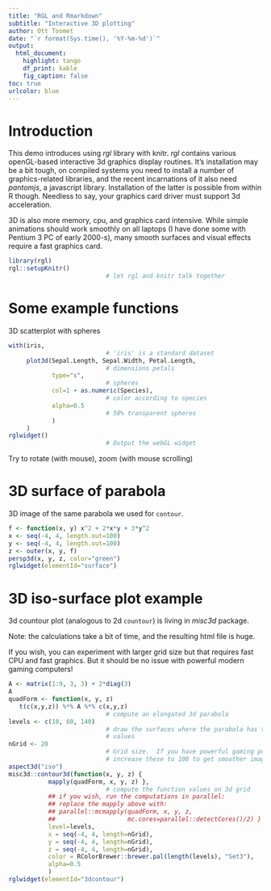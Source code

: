 ```yaml
---
title: "RGL and Rmarkdown"
subtitle: "Interactive 3D plotting"
author: Ott Toomet
date: "`r format(Sys.time(), '%Y-%m-%d')`"
output: 
  html_document:
    highlight: tango
    df_print: kable
    fig_caption: false
toc: true
urlcolor: blue
---
```


# Introduction

This demo introduces using _rgl_ library with knitr.  _rgl_ contains
various openGL-based interactive 3d graphics display routines.  It's
installation may be a bit tough, on compiled systems you need to
install a number of graphics-related libraries, and the recent
incarnations of it also need _pantomjs_, a javascript library.
Installation of the latter is possible from within R though.  Needless
to say, your graphics card driver must support 3d acceleration.

3D is also more memory, cpu, and graphics card intensive.  While
simple animations should work smoothly on all laptops (I have done
some with Pentium 3 PC of early 2000-s), many smooth surfaces and
visual effects require a fast graphics card.

```r
library(rgl)
rgl::setupKnitr()
                           # let rgl and knitr talk together
```


# Some example functions

3D scatterplot with spheres

```r
with(iris,
                           # 'iris' is a standard dataset
     plot3d(Sepal.Length, Sepal.Width, Petal.Length,
                           # dimensions petals
            type="s",
                           # spheres
            col=1 + as.numeric(Species),
                           # color according to species
            alpha=0.5
                           # 50% transparent spheres
            )
     )
rglwidget()
                           # Output the webGL widget
```

Try to rotate (with mouse), zoom (with mouse scrolling)


# 3D surface of parabola

3D image of the same parabola we used for `contour`.

```r
f <- function(x, y) x^2 + 2*x*y + 3*y^2
x <- seq(-4, 4, length.out=100)
y <- seq(-4, 4, length.out=100)
z <- outer(x, y, f)
persp3d(x, y, z, color="green")
rglwidget(elementId="surface")
```


# 3D iso-surface plot example

3d countour plot (analogous to 2d `countour`) is living in _misc3d_
package.

Note: the calculations take a bit of time, and the resulting html file
is huge.

If you wish, you can experiment with larger grid size but that
requires fast CPU and fast graphics.  But it should be no issue with
powerful modern gaming computers!

```r
A <- matrix(1:9, 3, 3) + 2*diag(3)
A
quadForm <- function(x, y, z)
   t(c(x,y,z)) %*% A %*% c(x,y,z)
                           # compute an elongated 3d parabola 
levels <- c(10, 60, 140)
                           # draw the surfaces where the parabola has these
                           # values
nGrid <- 20
                           # Grid size.  If you have powerful gaming pc,
                           # increase these to 100 to get smoother image
aspect3d("iso")
misc3d::contour3d(function(x, y, z) {
           mapply(quadForm, x, y, z) },
                           # compute the function values on 3d grid
           ## if you wish, run the computations in parallel:
           ## replace the mapply above with:
           ## parallel::mcmapply(quadForm, x, y, z,
           ##                    mc.cores=parallel::detectCores()/2) } ,
           level=levels,
           x = seq(-4, 4, length=nGrid),
           y = seq(-4, 4, length=nGrid),
           z = seq(-4, 4, length=nGrid),
           color = RColorBrewer::brewer.pal(length(levels), "Set3"),
           alpha=0.5
           )
rglwidget(elementId="3dcontour")
```
